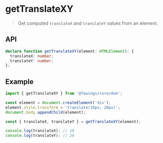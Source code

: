# getTranslateXY

> Get computed `translateX` and `translateY` values from an element.

## API

```ts
declare function getTranslateXY(element: HTMLElement): {
  translateX: number;
  translateY: number;
};
```

## Example

```ts
import { getTranslateXY } from '@fewings/core/dom';

const element = document.createElement('div');
element.style.transform = 'translate(10px, 20px)';
document.body.appendChild(element);

const { translateX, translateY } = getTranslateXY(element);

console.log(translateX); // 10
console.log(translateY); // 20
```
